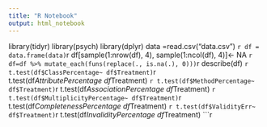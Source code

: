 ```yaml
---
title: "R Notebook"
output: html_notebook
---
```

library(tidyr)
library(psych)
library(dplyr)
data =read.csv("data.csv")
```r
df = data.frame(data)
```r
df[sample(1:nrow(df), 4), sample(1:ncol(df), 4)]<- NA
```r
df=df %>% mutate_each(funs(replace(., is.na(.), 0)))
```r
describe(df)
```r
t.test(df$ClassPercentage~ df$Treatment)
```r
t.test(df$AttributePercentage~ df$Treatment)
```r
t.test(df$MethodPercentage~ df$Treatment)
```r
t.test(df$AssociationPercentage~ df$Treatment)
```r
t.test(df$MultiplicityPercentage~ df$Treatment)
```r
t.test(df$CompletenessPercentage~ df$Treatment)
```r
t.test(df$ValidityErr~ df$Treatment)
```r
t.test(df$InvalidityPercentage~ df$Treatment)
```r

